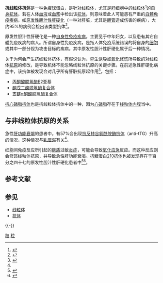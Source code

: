 '''抗线粒体抗体'''是一种[[免疫球蛋白|免疫球蛋白]]，是针对[[线粒体|线粒体]]，尤其是[[肝细胞|肝细胞]]中的[[线粒体|线粒体]]<ref>{{MedlinePlus|003529}}</ref>的[[自身抗体|自身抗体]]。若在人体[[血液|血液]]或[[血浆|血浆]]中检出该[[抗体|抗体]]，则意味着此人可能患有严重的[[自體免疫疾病|自體免疫疾病]]，如[[原发性胆汁性肝硬化|原发性胆汁性肝硬化]]（一种对肝脏，尤其是[[胆管|胆管]]造成伤害的疾病），大约95%的病例会检出该类型抗体<ref>{{cite journal |author=Oertelt S, Rieger R, Selmi C, Invernizzi P, Ansari A, Coppel R, Podda M, Leung P, Gershwin M |title=A sensitive bead assay for antimitochondrial antibodies: Chipping away at AMA-negative primary biliary cirrhosis |url=https://archive.org/details/sim_hepatology_2007-03_45_3/page/659 |journal=Hepatology |volume=45 |issue=3 |pages=659–65 |year=2007 |pmid=17326160 |doi=10.1002/hep.21583}}</ref>。

原发性胆汁性肝硬化是一种[[自身性免疫疾病|自身性免疫疾病]]，主要见于中年妇女，以及患有其它自體免疫疾病的病人。所谓自身性免疫疾病，是指人体免疫系统错误的将自身的[[细胞|细胞]]或其中一部分视为攻击目标的疾病，其中原发性胆汁性肝硬化属于后一种情况。

关于为何会产生抗线粒体抗体，有假说认为，[[异生诱导|异生诱导]]或[[氧化修饰|氧化修饰]]所导致的对线粒体[[抗原|抗原]]的修改，是导致机体不能忽略线粒体抗原的关键步骤。在前述急性肝硬化病症中，该抗体被发现会对几乎所有肝脏抗原起作用<ref name="pmid17657817">{{cite journal | author = Leung PS, Rossaro L, Davis PA, ''et al.'' | title = Antimitochondrial antibodies in acute liver failure: Implications for primary biliary cirrhosis | journal = Hepatology (Baltimore, Md.)| volume = 46| issue = 5| pages = 1436–42| year = 2007 | pmid = 17657817 | doi = 10.1002/hep.21828}}</ref>，包括：
* [[丙酮酸脱氢酶|丙酮酸脱氢酶]]E2亚基
* [[酮戊二酸脱氢酶复合体|酮戊二酸脱氢酶复合体]]
* [[支链α酮酸脱氢酶复合体|支链α酮酸脱氢酶复合体]]

[[抗心磷脂抗体|抗心磷脂抗体]]也是抗线粒体抗体中的一种，因为[[心磷脂|心磷脂]]存在于[[线粒体内膜|线粒体内膜]]当中。

==与非线粒体抗原的关系==
急性[[肝功能衰竭|肝功能衰竭]]的患者中，有57%会出现[[抗反转谷氨酰胺酶抗体|抗反转谷氨酰胺酶抗体]]（anti-tTG）升高的情况，这种情况与[[乳糜泻|乳糜泻]]有关<ref name="pmid17657817"/>。

细胞间免疫反应所引起的[[麸质|麸质]]过敏[[炎症|炎症]]，可能会导致[[氧化应急|氧化应急]]反应。而这种反应则会修饰线粒体抗原，并导致急性肝功能衰竭。[[抗糖蛋白210抗体|抗糖蛋白210抗体]]也被发现存在于百分之四十七的原发性胆汁性肝硬化患者中<ref name="pmid7504063">{{cite journal | author = Nickowitz RE, Worman HJ | title = Autoantibodies from patients with primary biliary cirrhosis recognize a restricted region within the cytoplasmic tail of nuclear pore membrane glycoprotein Gp210 | journal = J. Exp. Med. | volume = 178 | issue = 6 | pages = 2237–42 | year = 1993 | pmid = 7504063 | doi = 10.1084/jem.178.6.2237| pmc = 2191303 }}</ref><ref name="pmid17621358">{{cite journal | author = Bauer A, Habior A | title = Measurement of gp210 autoantibodies in sera of patients with primary biliary cirrhosis | journal = J. Clin. Lab. Anal. | volume = 21 | issue = 4 | pages = 227–31 | year = 2007 | pmid = 17621358 | doi = 10.1002/jcla.20170}}</ref>。

==参考文献==
{{Reflist|2}}

==参见==
*[[线粒体|线粒体]]
*[[抗体|抗体]]

{{-}}
{{自體抗體}}

[[Category:自體抗體|粒]]
[[Category:原发性胆汁性肝硬化抗体|粒]]